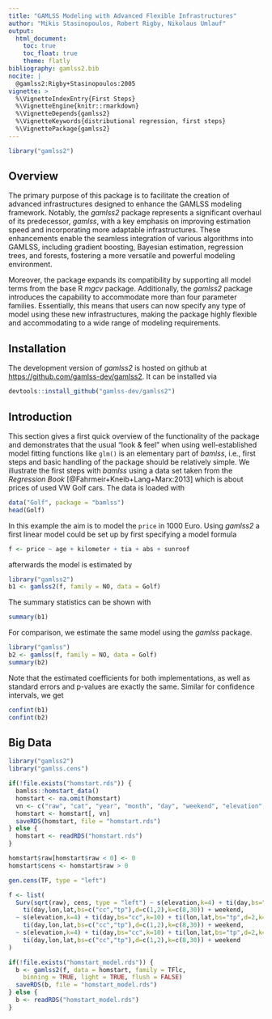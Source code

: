 ```yaml
---
title: "GAMLSS Modeling with Advanced Flexible Infrastructures"
author: "Mikis Stasinopoulos, Robert Rigby, Nikolaus Umlauf"
output:
  html_document:
    toc: true
    toc_float: true
    theme: flatly
bibliography: gamlss2.bib
nocite: |
  @gamlss2:Rigby+Stasinopoulos:2005
vignette: >
  %\VignetteIndexEntry{First Steps}
  %\VignetteEngine{knitr::rmarkdown}
  %\VignetteDepends{gamlss2}
  %\VignetteKeywords{distributional regression, first steps}
  %\VignettePackage{gamlss2}
---
```


```r
library("gamlss2")
```

## Overview 

The primary purpose of this package is to facilitate the creation of advanced infrastructures
designed to enhance the GAMLSS modeling framework. Notably, the _gamlss2_ package represents a
significant overhaul of its predecessor, _gamlss_, with a key emphasis on improving estimation
speed and incorporating more adaptable infrastructures. These enhancements enable the seamless
integration of various algorithms into GAMLSS, including gradient boosting, Bayesian estimation,
regression trees, and forests, fostering a more versatile and powerful modeling environment.

Moreover, the package expands its compatibility by supporting all model terms from the base
R _mgcv_ package. Additionally, the _gamlss2_ package introduces the capability to
accommodate more than four parameter families. Essentially, this means that users can now
specify any type of model using these new infrastructures, making the package highly
flexible and accommodating to a wide range of modeling requirements.

## Installation

The development version of _gamlss2_ is hosted on github at
<https://github.com/gamlss-dev/gamlss2>.
It can be installed via

```r
devtools::install_github("gamlss-dev/gamlss2")
```

## Introduction

This section gives a first quick overview of the functionality of the package and
demonstrates that the usual "look & feel" when using well-established model fitting 
functions like `glm()` is an elementary part of _bamlss_, i.e., first steps and
basic handling of the package should be relatively simple. We illustrate the first steps
with _bamlss_ using a data set taken from the _Regression Book_ [@Fahrmeir+Kneib+Lang+Marx:2013]
which is about prices of used VW Golf cars. The data is loaded with
```r
data("Golf", package = "bamlss")
head(Golf)
```
In this example the aim is to model the `price` in 1000 Euro. Using _gamlss2_ a first
linear model could be set up by first specifying a model formula
```r
f <- price ~ age + kilometer + tia + abs + sunroof
```
afterwards the model is estimated by
```r
library("gamlss2")
b1 <- gamlss2(f, family = NO, data = Golf)
```
The summary statistics can be shown with
```r
summary(b1)
```
For comparison, we estimate the same model using the _gamlss_ package.
```r
library("gamlss")
b2 <- gamlss(f, family = NO, data = Golf)
summary(b2)
```
Note that the estimated coefficients for both implementations, as well as standard errors
and p-values are exactly the same. Similar for confidence intervals, we get
```r
confint(b1)
confint(b2)
```

## Big Data

```r
library("gamlss2")
library("gamlss.cens")

if(!file.exists("homstart.rds")) {
  bamlss::homstart_data()
  homstart <- na.omit(homstart)
  vn <- c("raw", "cat", "year", "month", "day", "weekend", "elevation", "lon", "lat")      
  homstart <- homstart[, vn]
  saveRDS(homstart, file = "homstart.rds")
} else {
  homstart <- readRDS("homstart.rds")
}

homstart$raw[homstart$raw < 0] <- 0
homstart$cens <- homstart$raw > 0

gen.cens(TF, type = "left")

f <- list(
  Surv(sqrt(raw), cens, type = "left") ~ s(elevation,k=4) + ti(day,bs="cc",k=10) + ti(lon,lat,bs="tp",d=2,k=30) +
    ti(day,lon,lat,bs=c("cc","tp"),d=c(1,2),k=c(8,30)) + weekend,
  ~ s(elevation,k=4) + ti(day,bs="cc",k=10) + ti(lon,lat,bs="tp",d=2,k=30) +
    ti(day,lon,lat,bs=c("cc","tp"),d=c(1,2),k=c(8,30)) + weekend,
  ~ s(elevation,k=4) + ti(day,bs="cc",k=10) + ti(lon,lat,bs="tp",d=2,k=30) +
    ti(day,lon,lat,bs=c("cc","tp"),d=c(1,2),k=c(8,30)) + weekend
)

if(!file.exists("homstart_model.rds")) {
  b <- gamlss2(f, data = homstart, family = TFlc,
    binning = TRUE, light = TRUE, flush = FALSE)
  saveRDS(b, file = "homstart_model.rds")
} else {
  b <- readRDS("homstart_model.rds")
}
```

